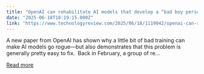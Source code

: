 ```yaml
---
title: "OpenAI can rehabilitate AI models that develop a “bad boy persona”"
date: "2025-06-18T18:19:15.000Z"
link: "https://www.technologyreview.com/2025/06/18/1119042/openai-can-rehabilitate-ai-models-that-develop-a-bad-boy-persona/"
---
```


A new paper from OpenAI has shown why a little bit of bad training can make AI models go rogue—but also demonstrates that this problem is generally pretty easy to fix.  Back in February, a group of re...

[Read more](https://www.technologyreview.com/2025/06/18/1119042/openai-can-rehabilitate-ai-models-that-develop-a-bad-boy-persona/)
